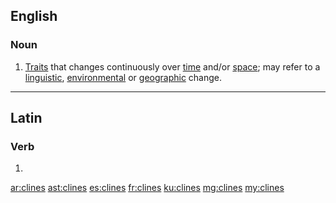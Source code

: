 ==English==

===Noun===
{{head|en|plural}}

# {{plural of|cline|lang=en}} [[trait|Trait]]s that changes continuously over [[time]] and/or [[space]]; may refer to a [[linguistic]], [[environmental]] or [[geographic]] change.

----

==Latin==

===Verb===
{{la-verb-form|clīnēs}}

# {{inflection of|clīnō||2|s|pres|actv|subj|lang=la}}

[[ar:clines]]
[[ast:clines]]
[[es:clines]]
[[fr:clines]]
[[ku:clines]]
[[mg:clines]]
[[my:clines]]